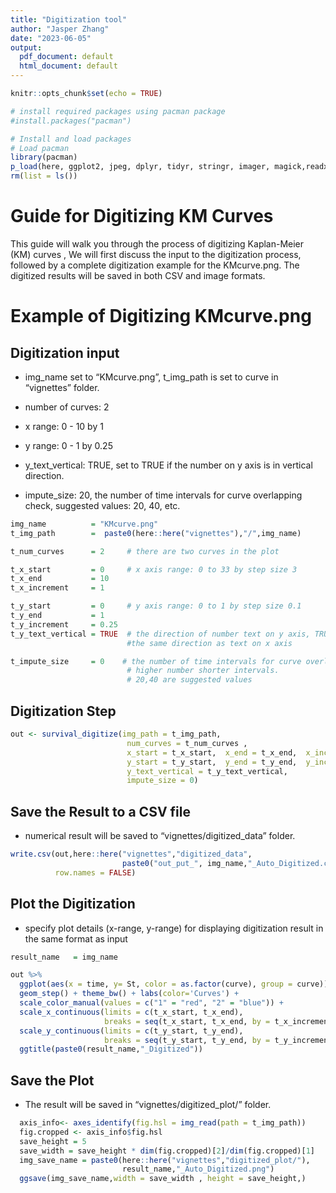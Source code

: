```yaml
---
title: "Digitization tool"
author: "Jasper Zhang"
date: "2023-06-05"
output:
  pdf_document: default
  html_document: default
---
```


```r
knitr::opts_chunk$set(echo = TRUE)
```


```r
# install required packages using pacman package
#install.packages("pacman")
```


```r
# Install and load packages
# Load pacman
library(pacman)
p_load(here, ggplot2, jpeg, dplyr, tidyr, stringr, imager, magick,readxl, kableExtra,SurvdigitizeR)
rm(list = ls())
```


# Guide for Digitizing KM Curves

This guide will walk you through the process of digitizing Kaplan-Meier (KM) curves  , We will first discuss the input to the digitization process, followed by a complete digitization example for the  KMcurve.png. The digitized results will be saved in both CSV and image formats.


# Example of Digitizing  KMcurve.png

## Digitization input


* img_name set to  "KMcurve.png", t_img_path is set to curve in "vignettes" folder.

* number of curves: 2

* x range: 0 - 10 by 1

* y range: 0 - 1 by 0.25

* y_text_vertical: TRUE, set to TRUE if the number on y axis is in vertical direction.

* impute_size: 20, the number of time intervals for curve overlapping check, suggested values: 20, 40, etc.

```r
img_name          = "KMcurve.png"
t_img_path        =  paste0(here::here("vignettes"),"/",img_name)

t_num_curves      = 2     # there are two curves in the plot

t_x_start         = 0     # x axis range: 0 to 33 by step size 3
t_x_end           = 10
t_x_increment     = 1

t_y_start         = 0     # y axis range: 0 to 1 by step size 0.1
t_y_end           = 1
t_y_increment     = 0.25
t_y_text_vertical = TRUE  # the direction of number text on y axis, TRUE means vertical,
                          #the same direction as text on x axis

t_impute_size     = 0    # the number of time intervals for curve overlapping check,
                          # higher number shorter intervals.
                          # 20,40 are suggested values
```


## Digitization Step


```r
out <- survival_digitize(img_path = t_img_path,
                          num_curves = t_num_curves ,
                          x_start = t_x_start,  x_end = t_x_end,  x_increment = t_x_increment,
                          y_start = t_y_start,  y_end = t_y_end,  y_increment = t_y_increment,
                          y_text_vertical = t_y_text_vertical,
                          impute_size = 0)

```

## Save the Result to a CSV file

* numerical result will be saved to "vignettes/digitized_data" folder.


```r
write.csv(out,here::here("vignettes","digitized_data",
                         paste0("out_put_", img_name,"_Auto_Digitized.csv")),
          row.names = FALSE)
```


## Plot the Digitization

* specify plot details (x-range, y-range) for displaying digitization result in the same format as input


```r
result_name   = img_name

out %>% 
  ggplot(aes(x = time, y= St, color = as.factor(curve), group = curve)) +
  geom_step() + theme_bw() + labs(color='Curves') + 
  scale_color_manual(values = c("1" = "red", "2" = "blue")) +
  scale_x_continuous(limits = c(t_x_start, t_x_end),
                     breaks = seq(t_x_start, t_x_end, by = t_x_increment))+
  scale_y_continuous(limits = c(t_y_start, t_y_end),
                     breaks = seq(t_y_start, t_y_end, by = t_y_increment))+
  ggtitle(paste0(result_name,"_Digitized"))

```

## Save the Plot

* The result will be saved in "vignettes/digitized_plot/" folder.


```r
  axis_info<- axes_identify(fig.hsl = img_read(path = t_img_path))
  fig.cropped <- axis_info$fig.hsl
  save_height = 5
  save_width = save_height * dim(fig.cropped)[2]/dim(fig.cropped)[1]
  img_save_name = paste0(here::here("vignettes","digitized_plot/"),
                         result_name,"_Auto_Digitized.png")
  ggsave(img_save_name,width = save_width , height = save_height,)
```



